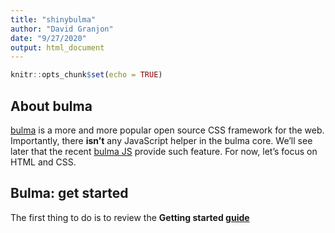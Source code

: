 ```yaml
---
title: "shinybulma"
author: "David Granjon"
date: "9/27/2020"
output: html_document
---
```


```r
knitr::opts_chunk$set(echo = TRUE)
```

## About bulma
[bulma](https://bulma.io/) is a more and more popular open source CSS framework for the web. Importantly, there **isn't** any JavaScript helper in the bulma core. We'll see later that the recent [bulma JS](https://bulmajs.tomerbe.co.uk/) provide such feature. For now, let's focus on HTML and CSS.

## Bulma: get started
The first thing to do is to review the **Getting started [guide](https://bulma.io/documentation/overview/start/)**
